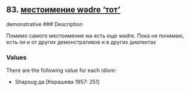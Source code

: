 ## 83. <a href =  'https://agricolamz.github.io/The_Circassian_Isoglosses_Database/83.html'>местоимение wədre 'тот'</a>
demonstrative
### Description

Помимо самого местоимения wə есть еще wədre. Пока не понимаю, есть ли и от других демонстративов и в других диалектах

### Values
There are the following value for each idiom:

* Shapsug  да [Керашева 1957: 251] 

